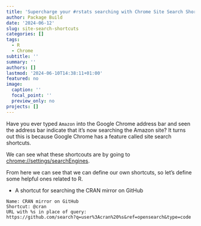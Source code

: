 ```yaml
---
title: 'Supercharge your #rstats searching with Chrome Site Search Shortcuts'
author: Package Build
date: '2024-06-12'
slug: site-search-shortcuts
categories: []
tags:
  - R
  - Chrome
subtitle: ''
summary: ''
authors: []
lastmod: '2024-06-10T14:38:11+01:00'
featured: no
image:
  caption: ''
  focal_point: ''
  preview_only: no
projects: []
---
```


Have you ever typed `Amazon` into the Google Chrome address bar and seen the address bar indicate that it's now searching the Amazon site? It turns out this is because Google Chrome has a feature called site search shortcuts.

We can see what these shortcouts are by going to <chrome://settings/searchEngines>.

From here we can see that we can define our own shortcuts, so let's define some helpful ones related to R.

* A shortcut for searching the CRAN mirror on GitHub

```
Name: CRAN mirror on GitHub
Shortcut: @cran
URL with %s in place of query:
https://github.com/search?q=user%3Acran%20%s&ref=opensearch&type=code
```

